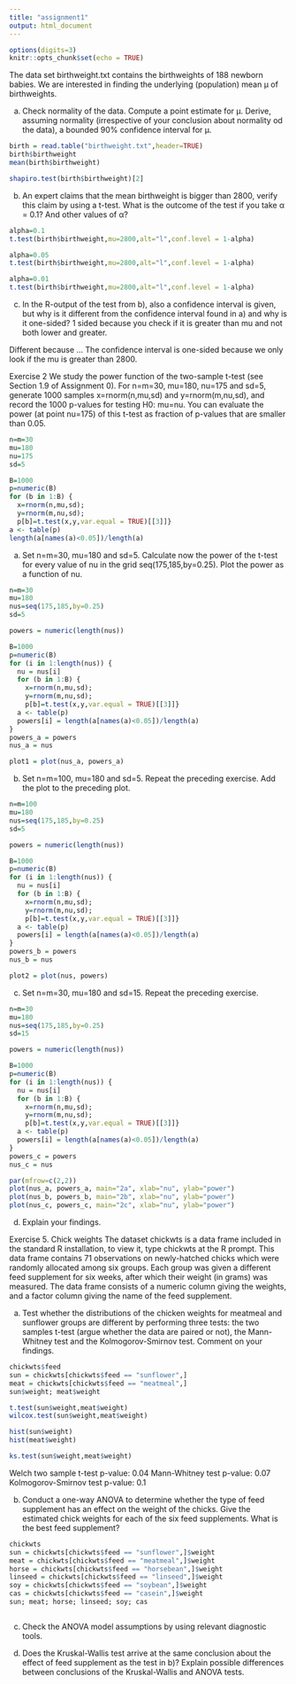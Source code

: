 ```yaml
---
title: "assignment1"
output: html_document
---
```


```r
options(digits=3)
knitr::opts_chunk$set(echo = TRUE)
```

The data set birthweight.txt contains the birthweights of 188 newborn babies. We are interested in finding the underlying (population) mean μ of birthweights.

a) Check normality of the data. Compute a point estimate for μ. Derive, assuming normality (irrespective of your conclusion about normality od the data), a bounded 90% confidence interval for μ.

```r
birth = read.table("birthweight.txt",header=TRUE)
birth$birthweight
mean(birth$birthweight)

shapiro.test(birth$birthweight)[2]
```

b) An expert claims that the mean birthweight is bigger than 2800, verify this claim by using a t-test. What is the outcome of the test if you take α = 0.1? And other values of α?

```r
alpha=0.1
t.test(birth$birthweight,mu=2800,alt="l",conf.level = 1-alpha)

alpha=0.05
t.test(birth$birthweight,mu=2800,alt="l",conf.level = 1-alpha)

alpha=0.01
t.test(birth$birthweight,mu=2800,alt="l",conf.level = 1-alpha)
```

c) In the R-output of the test from b), also a confidence interval is given, but why is it different from the confidence interval found in a) and why is it one-sided?
1 sided because you check if it is greater than mu and not both lower and greater.

Different because ... The confidence interval is one-sided because we only look if the mu is greater than 2800.


Exercise 2
We study the power function of the two-sample t-test (see Section 1.9 of Assignment 0). For n=m=30, mu=180, nu=175 and sd=5, generate 1000 samples x=rnorm(n,mu,sd) and y=rnorm(m,nu,sd), and record the 1000 p-values for testing H0: mu=nu. You can evaluate the power (at point nu=175) of this t-test as fraction of p-values that are smaller than 0.05.
```r
n=m=30
mu=180
nu=175
sd=5

B=1000
p=numeric(B)
for (b in 1:B) {
  x=rnorm(n,mu,sd);
  y=rnorm(m,nu,sd);
  p[b]=t.test(x,y,var.equal = TRUE)[[3]]}
a <- table(p)
length(a[names(a)<0.05])/length(a)
```

a) Set n=m=30, mu=180 and sd=5. Calculate now the power of the t-test for every value of nu in the grid seq(175,185,by=0.25). Plot the power as a function of nu.
```r
n=m=30
mu=180
nus=seq(175,185,by=0.25)
sd=5

powers = numeric(length(nus))

B=1000
p=numeric(B)
for (i in 1:length(nus)) {
  nu = nus[i]
  for (b in 1:B) {
    x=rnorm(n,mu,sd);
    y=rnorm(m,nu,sd);
    p[b]=t.test(x,y,var.equal = TRUE)[[3]]}
  a <- table(p)
  powers[i] = length(a[names(a)<0.05])/length(a)
} 
powers_a = powers
nus_a = nus

plot1 = plot(nus_a, powers_a)
```
b) Set n=m=100, mu=180 and sd=5. Repeat the preceding exercise. Add the plot to the preceding plot.
```r
n=m=100
mu=180
nus=seq(175,185,by=0.25)
sd=5

powers = numeric(length(nus))

B=1000
p=numeric(B)
for (i in 1:length(nus)) {
  nu = nus[i]
  for (b in 1:B) {
    x=rnorm(n,mu,sd);
    y=rnorm(m,nu,sd);
    p[b]=t.test(x,y,var.equal = TRUE)[[3]]}
  a <- table(p)
  powers[i] = length(a[names(a)<0.05])/length(a)
} 
powers_b = powers
nus_b = nus

plot2 = plot(nus, powers)
```

c) Set n=m=30, mu=180 and sd=15. Repeat the preceding exercise.
```r
n=m=30
mu=180
nus=seq(175,185,by=0.25)
sd=15

powers = numeric(length(nus))

B=1000
p=numeric(B)
for (i in 1:length(nus)) {
  nu = nus[i]
  for (b in 1:B) {
    x=rnorm(n,mu,sd);
    y=rnorm(m,nu,sd);
    p[b]=t.test(x,y,var.equal = TRUE)[[3]]}
  a <- table(p)
  powers[i] = length(a[names(a)<0.05])/length(a)
} 
powers_c = powers
nus_c = nus
```

```r
par(mfrow=c(2,2))
plot(nus_a, powers_a, main="2a", xlab="nu", ylab="power")
plot(nus_b, powers_b, main="2b", xlab="nu", ylab="power")
plot(nus_c, powers_c, main="2c", xlab="nu", ylab="power")
```
d) Explain your findings.


Exercise 5. Chick weights
The dataset chickwts is a data frame included in the standard R installation, to view it, type chickwts at the R prompt. This data frame contains 71 observations on newly-hatched chicks which were randomly allocated among six groups. Each group was given a different feed supplement for six weeks, after which their weight (in grams) was measured. The data frame consists of a numeric column giving the weights, and a factor column giving the name of the feed supplement.

a) Test whether the distributions of the chicken weights for meatmeal and sunflower groups are different by performing three tests: the two samples t-test (argue whether the data are paired or not), the Mann-Whitney test and the Kolmogorov-Smirnov test. Comment on your findings.
```r
chickwts$feed
sun = chickwts[chickwts$feed == "sunflower",]
meat = chickwts[chickwts$feed == "meatmeal",]
sun$weight; meat$weight

t.test(sun$weight,meat$weight)
wilcox.test(sun$weight,meat$weight)

hist(sun$weight)
hist(meat$weight)

ks.test(sun$weight,meat$weight)
```
Welch two sample t-test p-value: 0.04
Mann-Whitney test p-value: 0.07
Kolmogorov-Smirnov test p-value: 0.1

b) Conduct a one-way ANOVA to determine whether the type of feed supplement has an effect on the weight of the chicks. Give the estimated chick weights for each of the six feed supplements. What is the best feed supplement?
```r
chickwts
sun = chickwts[chickwts$feed == "sunflower",]$weight
meat = chickwts[chickwts$feed == "meatmeal",]$weight
horse = chickwts[chickwts$feed == "horsebean",]$weight
linseed = chickwts[chickwts$feed == "linseed",]$weight
soy = chickwts[chickwts$feed == "soybean",]$weight
cas = chickwts[chickwts$feed == "casein",]$weight
sun; meat; horse; linseed; soy; cas



```

c) Check the ANOVA model assumptions by using relevant diagnostic tools.

d) Does the Kruskal-Wallis test arrive at the same conclusion about the effect of feed supplement as the test in b)? Explain possible differences between conclusions of the Kruskal-Wallis and ANOVA tests.

